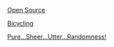 [[Projects/Open Source|Open Source]]

[[Projects/Bicycling|Bicycling]]

[[Pure...Sheer...Utter...Randomness!]]